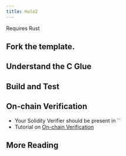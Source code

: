 ```yaml
---
title: Halo2
---
```


Requires Rust

## Fork the template.

## Understand the C Glue

## Build and Test

## On-chain Verification

- Your Solidity Verifier should be present in ``
- Tutorial on [On-chain Verification](/tutorials/on-chain-verification)

## More Reading
